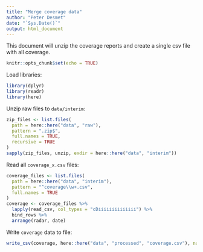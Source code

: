```yaml
---
title: "Merge coverage data"
author: "Peter Desmet"
date: "`Sys.Date()`"
output: html_document
---
```


This document will unzip the coverage reports and create a single csv file with all coverage.

```r
knitr::opts_chunk$set(echo = TRUE)
```

Load libraries:

```r
library(dplyr)
library(readr)
library(here)
```

Unzip raw files to `data/interim`:

```r
zip_files <- list.files(
  path = here::here("data", "raw"),
  pattern = ".zip$",
  full.names = TRUE,
  recursive = TRUE
)
sapply(zip_files, unzip, exdir = here::here("data", "interim"))
```

Read all `coverage_x.csv` files:

```r
coverage_files <- list.files(
  path = here::here("data", "interim"),
  pattern = "^coverage\\w+.csv",
  full.names = TRUE
)
coverage <- coverage_files %>%
  lapply(read_csv, col_types = "cDiiiiiiiiiiiiii") %>%
  bind_rows %>%
  arrange(radar, date)
```

Write `coverage` data to file:

```r
write_csv(coverage, here::here("data", "processed", "coverage.csv"), na = "")
```

